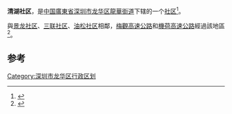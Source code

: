 '''清湖社区'''，是[[中国|中国]][[廣東省|廣東省]][[深圳市|深圳市]][[龙华区_(深圳市)|龙华区]][[龍華街道_(深圳市)|龍華街道]]下辖的一个[[社区|社区]]<ref>{{Cite book|title=深圳年鉴 2011 总第27卷|last=黄玲主编|first=|publisher=深圳市史志办公室|year=2011年10月|isbn=|location=|pages=441}}</ref>。

與[[景龙社区|景龙社区]]、[[三联社区|三联社区]]、[[油松社区|油松社区]]相鄰，[[梅觀高速公路|梅觀高速公路]]和[[機荷高速公路|機荷高速公路]]經過該地區<ref>{{Cite book|title=深圳年鉴 2008|last=深圳年鉴编辑委员会编|first=|publisher=深圳市史志办公室 |year=2008年9月|isbn=|location=深圳|pages=433}}</ref>。

== 参考==
{{reflist}}
{{深圳小作品}}
[[Category:深圳市龙华区行政区划|Category:深圳市龙华区行政区划]]